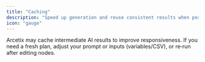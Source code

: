 ```yaml
---
title: "Caching"
description: "Speed up generation and reuse consistent results when possible."
icon: "gauge"
---
```


Arcetix may cache intermediate AI results to improve responsiveness. If you need a fresh plan, adjust your prompt or inputs (variables/CSV), or re‑run after editing nodes.

